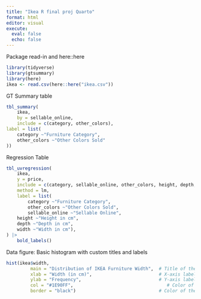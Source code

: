 ```yaml
---
title: "Ikea R final proj Quarto"
format: html
editor: visual
execute: 
  eval: false
  echo: false
---
```


Package read-in and here::here

```r
library(tidyverse)
library(gtsummary)
library(here)
ikea <- read.csv(here::here("ikea.csv"))
```

GT Summary table

```r
tbl_summary(
	ikea,
	by = sellable_online,
	include = c(category, other_colors),
label = list(
	category ~"Furniture Category",
	other_colors ~"Other Colors Sold"
))
```

Regression Table

```r
tbl_uvregression(
	ikea,
	y = price,
	include = c(category, sellable_online, other_colors, height, depth, width),
	method = lm,
	label = list(
		category ~"Furniture Category",
		other_colors ~"Other Colors Sold",
		sellable_online ~"Sellable Online",
  	height ~"Height in cm",
  	depth ~"Depth in cm",
  	width ~"Width in cm"),
) |>
	bold_labels()
```

Data figure: Basic histogram with custom titles and labels

```r
hist(ikea$width,
		 main = "Distribution of IKEA Furniture Width",  # Title of the histogram
		 xlab = "Width (in cm)",                         # X-axis label
		 ylab = "Frequency",                             # Y-axis label
		 col = "#1E90FF",                                   # Color of the bars
		 border = "black")                               # Color of the bar borders
```
